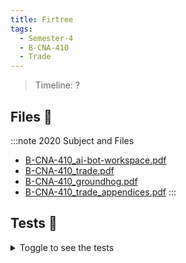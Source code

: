 ```yaml
---
title: Firtree
tags:
  - Semester-4
  - B-CNA-410
  - Trade
---
```

> Timeline: ?


## Files 📂

:::note 2020 Subject and Files
- [B-CNA-410_ai-bot-workspace.pdf](https://github.com/Studio-17/Epitech-Subjects/raw/main/Semester-4/B-CNA-410/Trade/B-CNA-410_ai-bot-workspace.pdf)
- [B-CNA-410_trade.pdf](https://github.com/Studio-17/Epitech-Subjects/raw/main/Semester-4/B-CNA-410/Trade/B-CNA-410_trade.pdf)
- [B-CNA-410_groundhog.pdf](https://github.com/Studio-17/Epitech-Subjects/raw/main/Semester-4/B-CNA-410/Trade/B-CNA-410_groundhog.pdf)
- [B-CNA-410_trade_appendices.pdf](https://github.com/Studio-17/Epitech-Subjects/raw/main/Semester-4/B-CNA-410/Trade/B-CNA-410_trade_appendices.pdf)
:::

## Tests 🤖
<details>
  <summary>Toggle to see the tests</summary>
  <div>
Yo
  </div>
</details>
